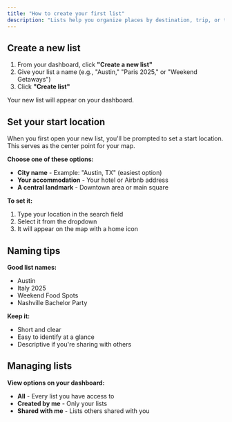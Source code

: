 ```yaml
---
title: "How to create your first list"
description: "Lists help you organize places by destination, trip, or theme. Creating your first list takes just a few minutes."
---
```


## Create a new list

1. From your dashboard, click **"Create a new list"**
2. Give your list a name (e.g., "Austin," "Paris 2025," or "Weekend Getaways")
3. Click **"Create list"**

Your new list will appear on your dashboard.

## Set your start location

When you first open your new list, you'll be prompted to set a start location. This serves as the center point for your map.

**Choose one of these options:**

- **City name** - Example: "Austin, TX" (easiest option)
- **Your accommodation** - Your hotel or Airbnb address
- **A central landmark** - Downtown area or main square

**To set it:**

1. Type your location in the search field
2. Select it from the dropdown
3. It will appear on the map with a home icon

## Naming tips

**Good list names:**

- Austin
- Italy 2025
- Weekend Food Spots
- Nashville Bachelor Party

**Keep it:**

- Short and clear
- Easy to identify at a glance
- Descriptive if you're sharing with others

## Managing lists

**View options on your dashboard:**

- **All** - Every list you have access to
- **Created by me** - Only your lists
- **Shared with me** - Lists others shared with you